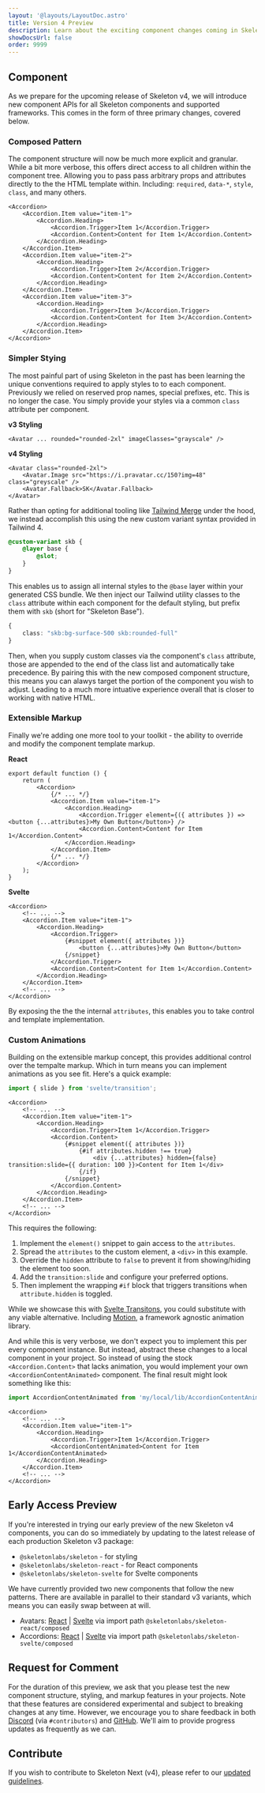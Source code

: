 ```yaml
---
layout: '@layouts/LayoutDoc.astro'
title: Version 4 Preview
description: Learn about the exciting component changes coming in Skeleton v4.
showDocsUrl: false
order: 9999
---
```



## Component

As we prepare for the upcoming release of Skeleton v4, we will introduce new component APIs for all Skeleton components and supported frameworks. This comes in the form of three primary changes, covered below.

### Composed Pattern

The component structure will now be much more explicit and granular. While a bit more verbose, this offers direct access to all children within the component tree. Allowing you to pass pass arbitrary props and attributes directly to the the HTML template within. Including: `required`, `data-*`, `style`, `class`, and many others.

```svelte
<Accordion>
	<Accordion.Item value="item-1">
		<Accordion.Heading>
			<Accordion.Trigger>Item 1</Accordion.Trigger>
			<Accordion.Content>Content for Item 1</Accordion.Content>
		</Accordion.Heading>
	</Accordion.Item>
	<Accordion.Item value="item-2">
		<Accordion.Heading>
			<Accordion.Trigger>Item 2</Accordion.Trigger>
			<Accordion.Content>Content for Item 2</Accordion.Content>
		</Accordion.Heading>
	</Accordion.Item>
	<Accordion.Item value="item-3">
		<Accordion.Heading>
			<Accordion.Trigger>Item 3</Accordion.Trigger>
			<Accordion.Content>Content for Item 3</Accordion.Content>
		</Accordion.Heading>
	</Accordion.Item>
</Accordion>
```

### Simpler Stying

The most painful part of using Skeleton in the past has been learning the unique conventions required to apply styles to to each component. Previously we relied on reserved prop names, special prefixes, etc. This is no longer the case. You simply provide your styles via a common `class` attribute per component.

**v3 Styling**

```svelte
<Avatar ... rounded="rounded-2xl" imageClasses="grayscale" />
```

**v4 Styling**

```svelte
<Avatar class="rounded-2xl">
	<Avatar.Image src="https://i.pravatar.cc/150?img=48" class="greyscale" />
	<Avatar.Fallback>SK</Avatar.Fallback>
</Avatar>
```

Rather than opting for additional tooling like [Tailwind Merge](https://github.com/dcastil/tailwind-merge) under the hood, we instead accomplish this using the new custom variant syntax provided in Tailwind 4.

```css
@custom-variant skb {
	@layer base {
		@slot;
	}
}
```

This enables us to assign all internal styles to the `@base` layer within your generated CSS bundle. We then inject our Tailwind utility classes to the `class` attribute within each component for the default styling, but prefix them with `skb` (short for "Skeleton Base").

```ts
{
	class: "skb:bg-surface-500 skb:rounded-full"
}
```

Then, when you supply custom classes via the component's `class` attribute, those are appended to the end of the class list and automatically take precedence. By pairing this with the new composed component structure, this means you can alawys target the portion of the component you wish to adjust. Leading to a much more intuative experience overall that is closer to working with native HTML.

### Extensible Markup

Finally we're adding one more tool to your toolkit - the ability to override and modify the component template markup.

**React**

```tsx
export default function () {
	return (
		<Accordion>
			{/* ... */}
			<Accordion.Item value="item-1">
				<Accordion.Heading>
					<Accordion.Trigger element={({ attributes }) => <button {...attributes}>My Own Button</button>} />
					<Accordion.Content>Content for Item 1</Accordion.Content>
				</Accordion.Heading>
			</Accordion.Item>
			{/* ... */}
		</Accordion>
	);
}
```

**Svelte**

```svelte
<Accordion>
	<!-- ... -->
	<Accordion.Item value="item-1">
		<Accordion.Heading>
			<Accordion.Trigger>
				{#snippet element({ attributes })}
					<button {...attributes}>My Own Button</button>
				{/snippet}
			</Accordion.Trigger>
			<Accordion.Content>Content for Item 1</Accordion.Content>
		</Accordion.Heading>
	</Accordion.Item>
	<!-- ... -->
</Accordion>
```

By exposing the the the internal `attributes`, this enables you to take control and template implementation.

### Custom Animations

Building on the extensible markup concept, this provides additional control over the tempalte markup. Which in turn means you can implement animations as you see fit. Here's a quick example:

```ts
import { slide } from 'svelte/transition';
```

```svelte
<Accordion>
	<!-- ... -->
	<Accordion.Item value="item-1">
		<Accordion.Heading>
			<Accordion.Trigger>Item 1</Accordion.Trigger>
			<Accordion.Content>
				{#snippet element({ attributes })}
					{#if attributes.hidden !== true}
						<div {...attributes} hidden={false} transition:slide={{ duration: 100 }}>Content for Item 1</div>
					{/if}
				{/snippet}
			</Accordion.Content>
		</Accordion.Heading>
	</Accordion.Item>
	<!-- ... -->
</Accordion>
```

This requires the following:

1. Implement the `element()` snippet to gain access to the `attributes`.
2. Spread the `attributes` to the custom element, a `<div>` in this example.
3. Override the `hidden` attribute to `false` to prevent it from showing/hiding the element too soon.
4. Add the `transition:slide` and configure your preferred options.
5. Then implement the wrapping `#if` block that triggers transitions when `attribute.hidden` is toggled.

While we showcase this with [Svelte Transitons](https://svelte.dev/docs/svelte/transition), you could substitute with any viable alternative. Including [Motion](https://motion.dev/), a framework agnostic animation library.

And while this is very verbose, we don't expect you to implement this per every component instance. But instead, abstract these changes to a local component in your project. So instead of using the stock `<Accordion.Content>` that lacks animation, you would implement your own `<AccordionContentAnimated>` component. The final result might look something like this:

```ts
import AccordionContentAnimated from 'my/local/lib/AccordionContentAnimated.svelte';
```

```svelte
<Accordion>
	<!-- ... -->
	<Accordion.Item value="item-1">
		<Accordion.Heading>
			<Accordion.Trigger>Item 1</Accordion.Trigger>
			<AccordionContentAnimated>Content for Item 1</AccordionContentAnimated>
		</Accordion.Heading>
	</Accordion.Item>
	<!-- ... -->
</Accordion>
```

## Early Access Preview

If you're interested in trying our early preview of the new Skeleton v4 components, you can do so immediately by updating to the latest release of each production Skeleton v3 package:

- `@skeletonlabs/skeleton` - for styling
- `@skeletonlabs/skeleton-react` - for React components
- `@skeletonlabs/skeleton-svelte` for Svelte components

We have currently provided two new components that follow the new patterns. There are available in parallel to their standard v3 variants, which means you can easily swap between at will.

- Avatars: [React](/docs/components-composed/avatar/react) | [Svelte](/docs/components-composed/avatar/svelte) via import path `@skeletonlabs/skeleton-react/composed`
- Accordions: [React](/docs/components-composed/accordion/react) | [Svelte](/docs/components-composed/accordion/svelte) via import path `@skeletonlabs/skeleton-svelte/composed`

## Request for Comment

For the duration of this preview, we ask that you please test the new component structure, styling, and markup features in your projects. Note that these features are considered experimental and subject to breaking changes at any time. However, we encourage you to share feedback in both [Discord](https://discord.com/invite/EXqV7W8MtY) (via `#contributors`) and [GitHub](https://github.com/skeletonlabs/skeleton). We'll aim to provide progress updates as frequently as we can.

## Contribute

If you wish to contribute to Skeleton Next (v4), please refer to our [updated guidelines](https://next.skeleton.dev/docs/resources/contribute).
